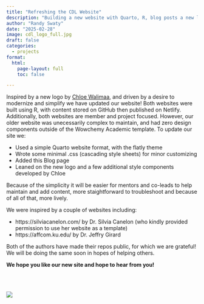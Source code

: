 ```yaml
---
title: "Refreshing the CDL Website"
description: "Building a new website with Quarto, R, blog posts a new logo and an updated look"
author: "Randy Swaty"
date: "2025-02-28"
image: cdl_logo_full.jpg
draft: false
categories:
  - projects
format:
  html:
    page-layout: full
    toc: false

---
```


<div class="blog-post">

Inspired by a new logo by [Chloe Walimaa](conservation-data-lab/website), and driven by a desire to modernize and simplify we have updated our website!  Both websites were built using R, with content stored on GitHub then published on Netlify.  Additionally, both websites are member and project focused.  However, our older website was unecessarily complex to maintain, and had zero design components outside of the Wowchemy Academic template.  To update our site we:

* Used a simple Quarto website format, with the flatly theme
* Wrote some minimal .css (cascading style sheets) for minor customizing
* Added this Blog page
* Leaned on the new logo and a few additional style components developed by Chloe

Because of the simplicity it will be easier for mentors and co-leads to help maintain and add content, more staightforward to troubleshoot and because of all of that, more lively.

We were inspired by a couple of websites including:

* https://silviacanelon.com/ by Dr. Silvia Canelon (who kindly provided permission to use her website as a template)
* https://affcom.ku.edu/ by Dr. Jeffry Girard

Both of the authors have made their repos public, for which we are grateful!  We will be doing the same soon in hopes of helping others.

**We hope you like our new site and hope to hear from you!**


<br>
<br>

![](cdl_logo_full.jpg)

</div>


